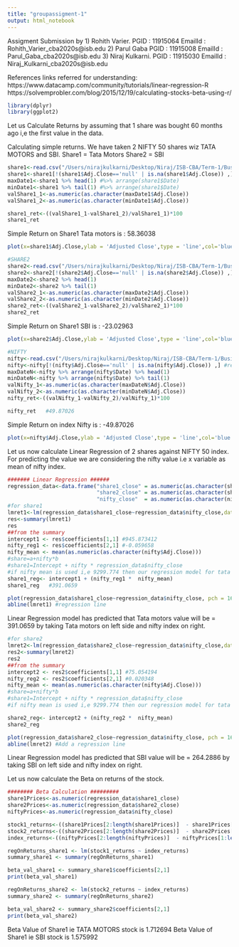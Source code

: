```yaml
---
title: "groupassigment-1"
output: html_notebook
---
```

Assigment Submission by 
1) Rohith Varier.  PGID : 11915064 EmailId : Rohith_Varier_cba2020s@isb.edu
2) Parul Gaba      PGID : 11915008 EmailId : Parul_Gaba_cba2020s@isb.edu
3) Niraj Kulkarni. PGID : 11915030 EmailId : Niraj_Kulkarni_cba2020s@isb.edu

References links referred for understanding:
https://www.datacamp.com/community/tutorials/linear-regression-R
https://solvemprobler.com/blog/2015/12/19/calculating-stocks-beta-using-r/


```r
library(dplyr)
library(ggplot2)
```

Let us Calculate Returns by assuming that 1 share was bought 60 months ago i,e the first value in the data. 

Calculating simple returns.
We have taken 2 NIFTY 50 shares wiz TATA MOTORS and SBI.
Share1 = Tata Motors  Share2 = SBI 
```r
share1<-read.csv("/Users/nirajkulkarni/Desktop/Niraj/ISB-CBA/Term-1/Business-Fundamentals/TATAMOTORS.NS.csv",stringsAsFactors = FALSE , header = TRUE)
share1<-share1[!(share1$Adj.Close=='null' | is.na(share1$Adj.Close)) ,] #removing null
maxDate1<-share1 %>% head(1) #%>% arrange(share1$Date) 
minDate1<-share1 %>% tail(1) #%>% arrange(share1$Date) 
valShare1_1<-as.numeric(as.character(maxDate1$Adj.Close))
valShare1_2<-as.numeric(as.character(minDate1$Adj.Close))

share1_ret<-((valShare1_1-valShare1_2)/valShare1_1)*100
share1_ret 
```
Simple Return on Share1 Tata motors is : 58.36038
```r
plot(x=share1$Adj.Close,ylab = 'Adjusted Close',type = 'line',col='blue',main = 'TataMotors Monthly Closing')
```


```r
#SHARE2
share2<-read.csv("/Users/nirajkulkarni/Desktop/Niraj/ISB-CBA/Term-1/Business-Fundamentals/SBIN.NS.csv",stringsAsFactors = FALSE , header = TRUE)
share2<-share2[!(share2$Adj.Close=='null' | is.na(share2$Adj.Close)) ,] #removing null
maxDate2<-share2 %>% head(1) 
minDate2<-share2 %>% tail(1)
valShare2_1<-as.numeric(as.character(maxDate2$Adj.Close))
valShare2_2<-as.numeric(as.character(minDate2$Adj.Close))
share2_ret<-((valShare2_1-valShare2_2)/valShare2_1)*100
share2_ret  
```
Simple Return on Share1 SBI is : -23.02963
```r
plot(x=share2$Adj.Close,ylab = 'Adjusted Close',type = 'line',col='blue',main = 'SBI Monthly Closing')
```

```r
#NIFTY
nifty<-read.csv("/Users/nirajkulkarni/Desktop/Niraj/ISB-CBA/Term-1/Business-Fundamentals/Nifty50-NSEI.csv",stringsAsFactors = FALSE , header = TRUE)
nifty<-nifty[!(nifty$Adj.Close=='null' | is.na(nifty$Adj.Close)) ,] #removing null
maxDateN<-nifty %>% arrange(nifty$Date) %>% head(1) 
minDateN<-nifty %>% arrange(nifty$Date) %>% tail(1)
valNifty_1<-as.numeric(as.character(maxDateN$Adj.Close))
valNifty_2<-as.numeric(as.character(minDateN$Adj.Close))
nifty_ret<-((valNifty_1-valNifty_2)/valNifty_1)*100

nifty_ret   #49.87026
```
Simple Return on index Nifty is : -49.87026
```r
plot(x=nifty$Adj.Close,ylab = 'Adjusted Close',type = 'line',col='blue',main = 'Nifty Monthly Closing')
```

Let us now calculate Linear Regression of 2 shares against NIFTY 50 index. For predicting the value we are considering the nifty value i.e x variable as mean of nifty index.
```r
####### Linear Regression ######
regression_data<-data.frame("share1_close" = as.numeric(as.character(share1$Adj.Close)) ,
                            "share2_close" = as.numeric(as.character(share2$Adj.Close)),
                            "nifty_close"  = as.numeric(as.character(nifty$Adj.Close)))
#for share1
lmret1<-lm(regression_data$share1_close~regression_data$nifty_close,data = regression_data)
res<-summary(lmret1)
res
##from the summary
intercept1 <- res$coefficients[1,1] #945.873412
nifty_reg1 <- res$coefficients[2,1] #-0.059658
nifty_mean <- mean(as.numeric(as.character(nifty$Adj.Close)))
#share=a+nifty*b
#share1=Intercept + nifty * regression_data$nifty_close
#if nifty mean is used i,e 9299.774 then our regression model for tata share share1 will be 
share1_reg<- intercept1 + (nifty_reg1 *  nifty_mean)
share1_reg   #391.0659
```

```r
plot(regression_data$share1_close~regression_data$nifty_close, pch = 16, col = "blue") #plotting regression values
abline(lmret1) #regression line
```
Linear Regression model has predicted that Tata motors value will be = 391.0659 by taking Tata motors on left side and nifty index on right.
```r
#for share2
lmret2<-lm(regression_data$share2_close~regression_data$nifty_close,data = regression_data)
res2<-summary(lmret2)
res2
##from the summary
intercept2 <- res2$coefficients[1,1] #75.054194
nifty_reg2 <- res2$coefficients[2,1] #0.020348
nifty_mean <- mean(as.numeric(as.character(nifty$Adj.Close)))
#share=a+nifty*b
#share1=Intercept + nifty * regression_data$nifty_close
#if nifty mean is used i,e 9299.774 then our regression model for tata share share1 will be 

share2_reg<- intercept2 + (nifty_reg2 *  nifty_mean)
share2_reg
```

```r
plot(regression_data$share2_close~regression_data$nifty_close, pch = 16, col = "blue") #plotting regression values
abline(lmret2) #Add a regression line

```
Linear Regression model has predicted that SBI value will be = 264.2886 by taking SBI on left side and nifty index on right.

Let us now calculate the Beta on returns of the stock.
```r
######## Beta Calculation #########
share1Prices<-as.numeric(regression_data$share1_close)
share2Prices<-as.numeric(regression_data$share2_close)
niftyPrices<-as.numeric(regression_data$nifty_close)

stock1_returns<-((share1Prices[2:length(share1Prices)]  - share1Prices[1:length(share1Prices)-1] )/share1Prices[1:length(share1Prices)-1])*100
stock2_returns<-((share2Prices[2:length(share2Prices)]  - share2Prices[1:length(share2Prices)-1] )/share2Prices[1:length(share2Prices)-1])*100
index_returns<-((niftyPrices[2:length(niftyPrices)]  - niftyPrices[1:length(niftyPrices)-1] )/niftyPrices[1:length(niftyPrices)-1])*100

regOnReturns_share1 <- lm(stock1_returns ~ index_returns)
summary_share1 <- summary(regOnReturns_share1)

beta_val_share1 <- summary_share1$coefficients[2,1]
print(beta_val_share1)

regOnReturns_share2 <- lm(stock2_returns ~ index_returns)
summary_share2 <- summary(regOnReturns_share2)

beta_val_share2 <- summary_share2$coefficients[2,1]
print(beta_val_share2)
```
Beta Value of Share1 ie TATA MOTORS stock is 1.712694
Beta Value of Share1 ie SBI stock is 1.575992
